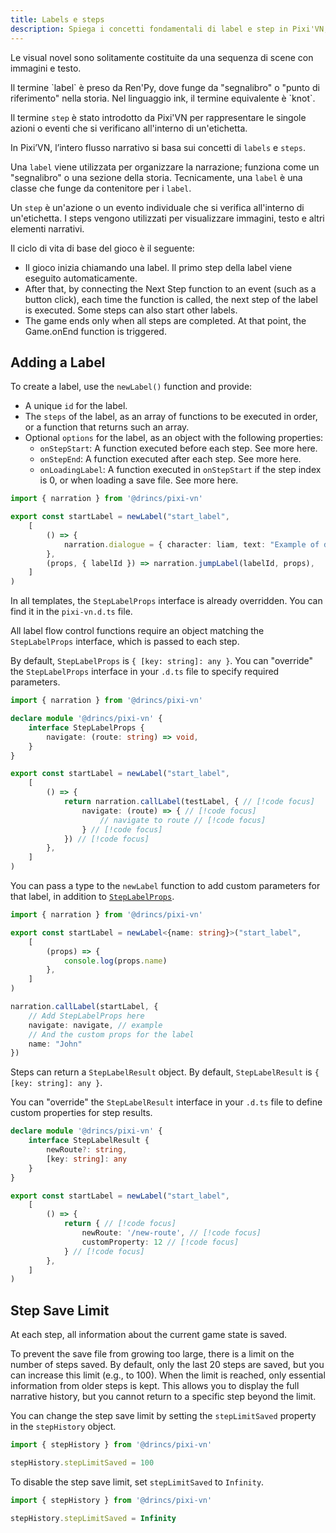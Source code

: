 ```yaml
---
title: Labels e steps
description: Spiega i concetti fondamentali di label e step in Pixi'VN, spiegando nel dettaglio come il flusso narrativo è strutturato e gestito all'interno del motore.
---
```



Le visual novel sono solitamente costituite da una sequenza di scene con immagini e testo.

<Callout title="Nomenclature" type="info">
Il termine `label` è preso da Ren'Py, dove funge da "segnalibro" o "punto di riferimento" nella storia. Nel linguaggio ink, il termine equivalente è `knot`.

Il termine `step` è stato introdotto da Pixi'VN per rappresentare le singole azioni o eventi che si verificano all'interno di un'etichetta.

</Callout>

In Pixi’VN, l’intero flusso narrativo si basa sui concetti di `labels` e `steps`.

Una `label` viene utilizzata per organizzare la narrazione; funziona come un "segnalibro" o una sezione della storia. Tecnicamente, una `label` è una classe che funge da contenitore per i `label`.

Un `step` è un'azione o un evento individuale che si verifica all'interno di un'etichetta. I steps vengono utilizzati per visualizzare immagini, testo e altri elementi narrativi.

Il ciclo di vita di base del gioco è il seguente:

- Il gioco inizia <DynamicLink href="/start/labels-flow#run-a-label">chiamando una label</DynamicLink>. Il primo step della label viene eseguito automaticamente.
- After that, by connecting the <DynamicLink href="/start/labels-flow#next-step">Next Step</DynamicLink> function to an event (such as a button click), each time the function is called, the next step of the label is executed. Some steps can also start other labels.
- The game ends only when all steps are completed. At that point, the <DynamicLink href="/start/other-narrative-features#how-manage-the-end-of-the-game">Game.onEnd</DynamicLink> function is triggered.

## Adding a Label

To create a label, use the `newLabel()` function and provide:

- A unique `id` for the label.
- The `steps` of the label, as an array of functions to be executed in order, or a function that returns such an array.
- Optional `options` for the label, as an object with the following properties:
  - `onStepStart`: A function executed before each step. See more <DynamicLink href="/start/labels-advanced#onstepstart">here</DynamicLink>.
  - `onStepEnd`: A function executed after each step. See more <DynamicLink href="/start/labels-advanced#onstepend">here</DynamicLink>.
  - `onLoadingLabel`: A function executed in `onStepStart` if the step index is 0, or when loading a save file. See more <DynamicLink href="/start/labels-advanced#onloadinglabel">here</DynamicLink>.

```ts title="labels/startLabel.ts"
import { narration } from '@drincs/pixi-vn'

export const startLabel = newLabel("start_label",
    [
        () => {
            narration.dialogue = { character: liam, text: "Example of dialogue" }
        },
        (props, { labelId }) => narration.jumpLabel(labelId, props),
    ]
)
```

<Accordions>

<Accordion title="Overriding StepLabelProps" id="override-steplabelprops">

<Callout title="Templates" type="info">

In all templates, the `StepLabelProps` interface is already overridden. You can find it in the `pixi-vn.d.ts` file.

</Callout>

All <DynamicLink href="/start/labels-flow">label flow control functions</DynamicLink> require an object matching the `StepLabelProps` interface, which is passed to each step.

By default, `StepLabelProps` is `{ [key: string]: any }`. You can "override" the `StepLabelProps` interface in your `.d.ts` file to specify required parameters.

```ts tab="pixi-vn.d.ts"
import { narration } from '@drincs/pixi-vn'

declare module '@drincs/pixi-vn' {
    interface StepLabelProps {
        navigate: (route: string) => void,
    }
}
```

```ts tab="labels/startLabel.ts"
export const startLabel = newLabel("start_label",
    [
        () => {
            return narration.callLabel(testLabel, { // [!code focus]
                navigate: (route) => { // [!code focus]
                    // navigate to route // [!code focus]
                } // [!code focus]
            }) // [!code focus]
        },
    ]
)
```

</Accordion>

<Accordion title="Step pros" id="step-pros">

You can pass a type to the `newLabel` function to add custom parameters for that label, in addition to [`StepLabelProps`](#overriding-steplabelprops).

```ts title="labels/startLabel.ts"
import { narration } from '@drincs/pixi-vn'

export const startLabel = newLabel<{name: string}>("start_label",
    [
        (props) => {
            console.log(props.name)
        },
    ]
)

narration.callLabel(startLabel, {
    // Add StepLabelProps here
    navigate: navigate, // example
    // And the custom props for the label
    name: "John"
})
```

</Accordion>

<Accordion title="Step results" id="step-results">

Steps can return a `StepLabelResult` object. By default, `StepLabelResult` is `{ [key: string]: any }`.

You can "override" the `StepLabelResult` interface in your `.d.ts` file to define custom properties for step results.

```ts tab="pixi-vn.d.ts"
declare module '@drincs/pixi-vn' {
    interface StepLabelResult {
        newRoute?: string,
        [key: string]: any
    }
}
```

```ts tab="labels/startLabel.ts"
export const startLabel = newLabel("start_label",
    [
        () => {
            return { // [!code focus]
                newRoute: '/new-route', // [!code focus]
                customProperty: 12 // [!code focus]
            } // [!code focus]
        },
    ]
)
```

</Accordion>

</Accordions>

## Step Save Limit

At each step, all information about the current game state is <DynamicLink href="/start/save">saved</DynamicLink>.

To prevent the save file from growing too large, there is a limit on the number of steps saved. By default, only the last 20 steps are saved, but you can increase this limit (e.g., to 100). When the limit is reached, only essential information from older steps is kept. This allows you to display the full <DynamicLink href="/start/history">narrative history</DynamicLink>, but you cannot <DynamicLink href="/start/labels-flow#go-back">return</DynamicLink> to a specific step beyond the limit.

You can change the step save limit by setting the `stepLimitSaved` property in the `stepHistory` object.

```typescript
import { stepHistory } from '@drincs/pixi-vn'

stepHistory.stepLimitSaved = 100
```

To disable the step save limit, set `stepLimitSaved` to `Infinity`.

```typescript
import { stepHistory } from '@drincs/pixi-vn'

stepHistory.stepLimitSaved = Infinity
```
